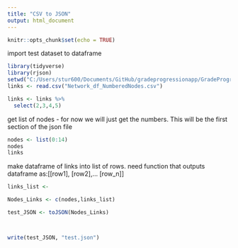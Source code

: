 ```yaml
---
title: "CSV to JSON"
output: html_document
---
```


```r
knitr::opts_chunk$set(echo = TRUE)
```


import test dataset to dataframe
```r
library(tidyverse)
library(rjson)
setwd("C:/Users/stur600/Documents/GitHub/gradeprogressionapp/GradeProgressionAPP")
links <- read.csv("Network_df_NumberedNodes.csv")

links <- links %>%
  select(2,3,4,5)

```
get list of nodes - for now we will just get the numbers. This will be the first section of the json file
```r
nodes <- list(0:14)
nodes
links
```
make dataframe of links into list of rows.
need function that outputs dataframe as:[[row1], [row2],... [row_n]]
```r
links_list <- 

Nodes_Links <- c(nodes,links_list)
```

```r
test_JSON <- toJSON(Nodes_Links)



write(test_JSON, "test.json")
```


